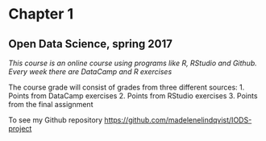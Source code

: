 
# Chapter 1

## Open Data Science, spring 2017

*This course is an online course using programs like R, RStudio and Github. Every week there are DataCamp and R exercises*

The course grade will consist of grades from three different sources:
1. Points from DataCamp exercises
2. Points from RStudio exercises
3. Points from the final assignment

To see my Github repository
<https://github.com/madelenelindqvist/IODS-project>

```r
  
```